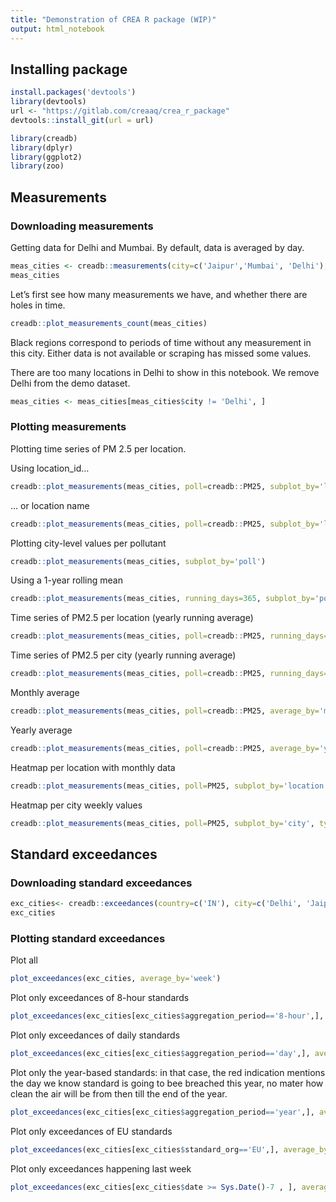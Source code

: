 ```yaml
---
title: "Demonstration of CREA R package (WIP)"
output: html_notebook
---
```


## Installing package

```r
install.packages('devtools')
library(devtools)
url <- "https://gitlab.com/creaaq/crea_r_package"
devtools::install_git(url = url)
```
```r
library(creadb)
library(dplyr)
library(ggplot2)
library(zoo)
```
## Measurements
### Downloading measurements
Getting data for Delhi and Mumbai. By default, data is averaged by day.
```r
meas_cities <- creadb::measurements(city=c('Jaipur','Mumbai', 'Delhi'), date_from='2015-01-01')
meas_cities
```

Let's first see how many measurements we have, and whether there are holes in time.
```r
creadb::plot_measurements_count(meas_cities)
```
Black regions correspond to periods of time without any measurement in this city. Either data is not available or scraping has missed some values.

There are too many locations in Delhi to show in this notebook. We remove Delhi from the demo dataset.
```r
meas_cities <- meas_cities[meas_cities$city != 'Delhi', ]
```
### Plotting measurements
Plotting time series of PM 2.5 per location.

Using location_id...
```r

creadb::plot_measurements(meas_cities, poll=creadb::PM25, subplot_by='location_id')
```
... or location name
```r
creadb::plot_measurements(meas_cities, poll=creadb::PM25, subplot_by='location')
```

Plotting city-level values per pollutant
```r
creadb::plot_measurements(meas_cities, subplot_by='poll')
```
Using a 1-year rolling mean
```r
creadb::plot_measurements(meas_cities, running_days=365, subplot_by='poll')
```

Time series of PM2.5 per location (yearly running average)
```r
creadb::plot_measurements(meas_cities, poll=creadb::PM25, running_days=365, subplot_by='location')
```

Time series of PM2.5 per city (yearly running average)
```r
creadb::plot_measurements(meas_cities, poll=creadb::PM25, running_days=365, color_by='city')
```

Monthly average
```r
creadb::plot_measurements(meas_cities, poll=creadb::PM25, average_by='month', subplot_by='city')
```

Yearly average
```r
creadb::plot_measurements(meas_cities, poll=creadb::PM25, average_by='year', subplot_by='city')
```

Heatmap per location with monthly data
```r
creadb::plot_measurements(meas_cities, poll=PM25, subplot_by='location', type='heatmap', average_by='month')
```

Heatmap per city weekly values
```r
creadb::plot_measurements(meas_cities, poll=PM25, subplot_by='city', type='heatmap', average_by='month')
```

## Standard exceedances

### Downloading standard exceedances
```r
exc_cities<- creadb::exceedances(country=c('IN'), city=c('Delhi', 'Jaipur', 'Mumbai', 'Hyderabad'))
exc_cities
```

### Plotting standard exceedances
Plot all

```r
plot_exceedances(exc_cities, average_by='week')
```

Plot only exceedances of 8-hour standards
```r
plot_exceedances(exc_cities[exc_cities$aggregation_period=='8-hour',], average_by='week')
```

Plot only exceedances of daily standards
```r
plot_exceedances(exc_cities[exc_cities$aggregation_period=='day',], average_by='week')
```

Plot only the year-based standards: in that case, the red indication mentions the day we know standard is going to bee breached this year, no mater how clean the air will be from then till the end of the year.

```r
plot_exceedances(exc_cities[exc_cities$aggregation_period=='year',], average_by='week')
```
Plot only exceedances of EU standards
```r
plot_exceedances(exc_cities[exc_cities$standard_org=='EU',], average_by='week')
```
Plot only exceedances happening last week
```r
plot_exceedances(exc_cities[exc_cities$date >= Sys.Date()-7 , ], average_by='day')
```
